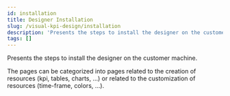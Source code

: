 ```yaml
---
id: installation
title: Designer Installation
slug: /visual-kpi-design/installation
description: 'Presents the steps to install the designer on the customer machine.'
tags: []
---
```


Presents the steps to install the designer on the customer machine.

The pages can be categorized into pages related to the creation of resources (kpi, tables, charts, ...) or related to the customization of resources (time-frame, colors, ...).
